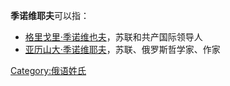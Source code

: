 '''季诺维耶夫'''可以指：
*[[格里戈里·季诺维也夫|格里戈里·季诺维也夫]]，苏联和共产国际领导人
*[[亚历山大·季诺维耶夫|亚历山大·季诺维耶夫]]，苏联、俄罗斯哲学家、作家

{{Disambiguation|J|Cat=五字姓氏消歧义}}
[[Category:俄语姓氏|Category:俄语姓氏]]